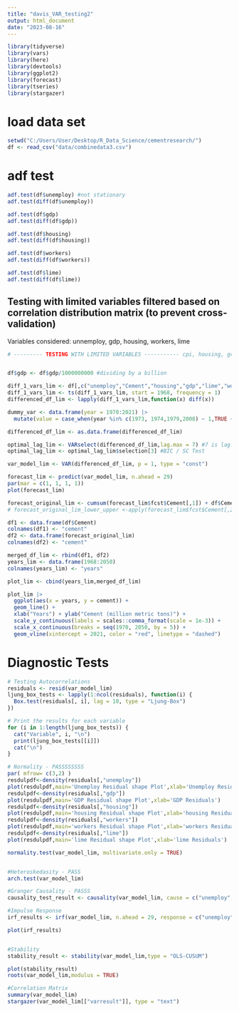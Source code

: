 ```yaml
---
title: "davis_VAR_testing2"
output: html_document
date: "2023-08-16"
---
```


```r
library(tidyverse)
library(vars)
library(here)
library(devtools)
library(ggplot2)
library(forecast)
library(tseries)
library(stargazer)

```

# load data set
```r
setwd("C:/Users/User/Desktop/R_Data_Science/cementresearch/")
df <- read_csv("data/combinedata3.csv")
```

# adf test
```r
adf.test(df$unemploy) #not stationary
adf.test(diff(df$unemploy)) 

adf.test(df$gdp)
adf.test(diff(df$gdp))

adf.test(df$housing)
adf.test(diff(df$housing))

adf.test(df$workers)
adf.test(diff(df$workers))

adf.test(df$lime)
adf.test(diff(df$lime))
```


## Testing with limited variables filtered based on correlation distribution matrix (to prevent cross-validation)


Variables considered: unnemploy, gdp, housing, workers, lime

```r
# --------- TESTING WITH LIMITED VARIABLES ----------- cpi, housing, gdp , Cement, oilprice, gasppi


df$gdp <- df$gdp/1000000000 #dividing by a billion

diff_1_vars_lim <- df[,c("unemploy","Cement","housing","gdp","lime","workers")]
diff_1_vars_lim <- ts(diff_1_vars_lim, start = 1968, frequency = 1)
differenced_df_lim <- lapply(diff_1_vars_lim,function(x) diff(x))

dummy_var <- data.frame(year = 1970:2021) |>
  mutate(value = case_when(year %in% c(1973, 1974,1979,2008) ~ 1,TRUE ~ 0)) #Did not include dummy var 

differenced_df_lim <- as.data.frame(differenced_df_lim)

optimal_lag_lim <- VARselect(differenced_df_lim,lag.max = 7) #7 is lag.max because 7^2 is 49 which is less than our 52 observations
optimal_lag_lim <- optimal_lag_lim$selection[3] #BIC / SC Test

var_model_lim <- VAR(differenced_df_lim, p = 1, type = "const")

forecast_lim <- predict(var_model_lim, n.ahead = 29)
par(mar = c(1, 1, 1, 1))
plot(forecast_lim)

forecast_original_lim <- cumsum(forecast_lim$fcst$Cement[,1]) + df$Cement[length(df$Cement)]#the original value in 2021
# forecast_original_lim_lower_upper <-apply(forecast_lim$fcst$Cement[,2:3],2,cumsum) + df$Cement[length(df$Cement)]

df1 <- data.frame(df$Cement)
colnames(df1) <- "cement"
df2 <- data.frame(forecast_original_lim)
colnames(df2) <- "cement"

merged_df_lim <- rbind(df1, df2)
years_lim <- data.frame(1968:2050)
colnames(years_lim) <- "years"

plot_lim <- cbind(years_lim,merged_df_lim)

plot_lim |>
  ggplot(aes(x = years, y = cement)) + 
  geom_line() + 
  xlab("Years") + ylab("Cement (million metric tons)") +
  scale_y_continuous(labels = scales::comma_format(scale = 1e-3)) +
  scale_x_continuous(breaks = seq(1970, 2050, by = 5)) +
  geom_vline(xintercept = 2021, color = "red", linetype = "dashed")

```

# Diagnostic Tests
```r
# Testing Autocorrelations
residuals <- resid(var_model_lim)
ljung_box_tests <- lapply(1:ncol(residuals), function(i) {
  Box.test(residuals[, i], lag = 10, type = "Ljung-Box")
})

# Print the results for each variable
for (i in 1:length(ljung_box_tests)) {
  cat("Variable", i, "\n")
  print(ljung_box_tests[[i]])
  cat("\n")
}

# Normality - PASSSSSSSS
par( mfrow= c(3,2) )
resdulpdf<-density(residuals[,"unemploy"])
plot(resdulpdf,main='Unemploy Residual shape Plot',xlab='Unemploy Residuals')
resdulpdf<-density(residuals[,"gdp"])
plot(resdulpdf,main='GDP Residual shape Plot',xlab='GDP Residuals')
resdulpdf<-density(residuals[,"housing"])
plot(resdulpdf,main='housing Residual shape Plot',xlab='housing Residuals')
resdulpdf<-density(residuals[,"workers"])
plot(resdulpdf,main='workers Residual shape Plot',xlab='workers Residuals')
resdulpdf<-density(residuals[,"lime"])
plot(resdulpdf,main='lime Residual shape Plot',xlab='lime Residuals')

normality.test(var_model_lim, multivariate.only = TRUE)


#Heteroskedasity - PASS
arch.test(var_model_lim)

#Granger Causality - PASSS
causality_test_result <- causality(var_model_lim, cause = c("unemploy", "gdp","housing","workers","lime"))

#Impulse Response 
irf_results <- irf(var_model_lim, n.ahead = 29, response = c("unemploy", "gdp","housing","workers","lime"))

plot(irf_results)


#Stability
stability_result <- stability(var_model_lim,type = "OLS-CUSUM")

plot(stability_result)
roots(var_model_lim,modulus = TRUE)

#Correlation Matrix
summary(var_model_lim)
stargazer(var_model_lim[["varresult"]], type = "text")

```

